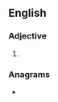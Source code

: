 ==English==

===Adjective===
{{head|en|adjective superlative form}}

# {{en-superlative of|silty}}

===Anagrams===
* {{anagrams|en|a=eiilsstt|elitists|élitists}}